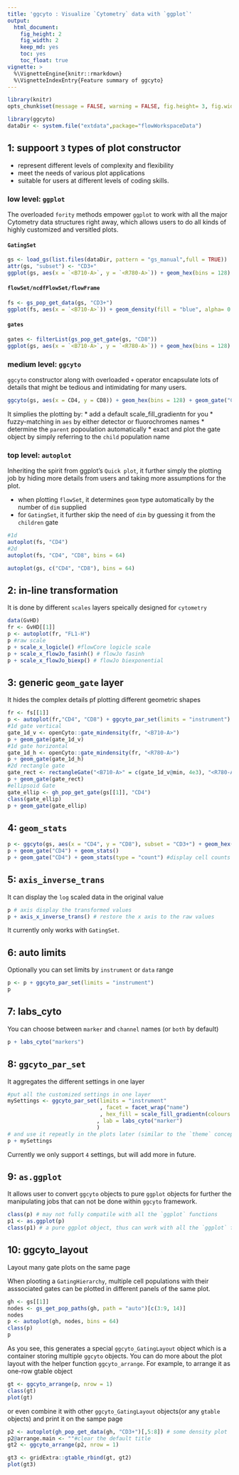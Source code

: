```yaml
---
title: 'ggcyto : Visualize `Cytometry` data with `ggplot`'
output:
  html_document:
    fig_height: 2
    fig_width: 2
    keep_md: yes
    toc: yes
    toc_float: true
vignette: >    
  %\VignetteEngine{knitr::rmarkdown}
  %\VignetteIndexEntry{Feature summary of ggcyto}
---
```


```r
library(knitr)
opts_chunk$set(message = FALSE, warning = FALSE, fig.height= 3, fig.width= 5)
```

```r
library(ggcyto)
dataDir <- system.file("extdata",package="flowWorkspaceData")
```

## 1: suppoort `3` types of plot constructor 

* represent different levels of complexity and flexibility
* meet the needs of various plot applications
* suitable for users at different levels of coding skills.

### low level: `ggplot`

The overloaded `fority` methods empower `ggplot`  to work with all the major Cytometry data structures right away, which allows users to do all kinds of highly customized and versitled plots.

#### `GatingSet`
```r
gs <- load_gs(list.files(dataDir, pattern = "gs_manual",full = TRUE))
attr(gs, "subset") <- "CD3+"
ggplot(gs, aes(x = `<B710-A>`, y = `<R780-A>`)) + geom_hex(bins = 128) + scale_fill_gradientn(colours = gray.colors(9))
```

#### `flowSet/ncdfFlowSet/flowFrame` 
```r
fs <- gs_pop_get_data(gs, "CD3+")
ggplot(fs, aes(x = `<B710-A>`)) + geom_density(fill = "blue", alpha= 0.5)
```

#### `gates`
```r
gates <- filterList(gs_pop_get_gate(gs, "CD8"))
ggplot(gs, aes(x = `<B710-A>`, y = `<R780-A>`)) + geom_hex(bins = 128) + geom_polygon(data = gates, fill = "transparent", col = "purple")
```

### medium level: `ggcyto`

`ggcyto` constructor along with overloaded `+` operator encapsulate lots of details that might be tedious and intimidating for many users.

```r
ggcyto(gs, aes(x = CD4, y = CD8)) + geom_hex(bins = 128) + geom_gate("CD8")
```

It simplies the plotting by:
* add a default scale_fill_gradientn for you
* fuzzy-matching in `aes` by either detector or fluorochromes names
* determine the `parent` popoulation automatically
* exact and plot the gate object by simply referring to the `child` population name

### top level: `autoplot`
Inheriting the spirit from ggplot's `Quick plot`, it further simply the plotting job by hiding more details from users and taking more assumptions for the plot.

* when plotting `flowSet`, it determines `geom` type automatically by the number of `dim` supplied 
* for `GatingSet`, it further skip the need of `dim` by guessing it from the `children` gate

```r
#1d
autoplot(fs, "CD4")
#2d
autoplot(fs, "CD4", "CD8", bins = 64)

autoplot(gs, c("CD4", "CD8"), bins = 64)
```

## 2: in-line transformation 
It is done by different `scales` layers speically designed for `cytometry`
```r
data(GvHD)
fr <- GvHD[[1]]
p <- autoplot(fr, "FL1-H")
p #raw scale
p + scale_x_logicle() #flowCore logicle scale
p + scale_x_flowJo_fasinh() # flowJo fasinh
p + scale_x_flowJo_biexp() # flowJo biexponential

```

## 3: generic `geom_gate` layer 
It hides the complex details pf plotting different geometric shapes

```r
fr <- fs[[1]]
p <- autoplot(fr,"CD4", "CD8") + ggcyto_par_set(limits = "instrument")
#1d gate vertical
gate_1d_v <- openCyto::gate_mindensity(fr, "<B710-A>")
p + geom_gate(gate_1d_v)
#1d gate horizontal
gate_1d_h <- openCyto::gate_mindensity(fr, "<R780-A>")
p + geom_gate(gate_1d_h)
#2d rectangle gate
gate_rect <- rectangleGate("<B710-A>" = c(gate_1d_v@min, 4e3), "<R780-A>" = c(gate_1d_h@min, 4e3))
p + geom_gate(gate_rect)
#ellipsoid Gate
gate_ellip <- gh_pop_get_gate(gs[[1]], "CD4")
class(gate_ellip)
p + geom_gate(gate_ellip)
```



## 4: `geom_stats` 
```r
p <- ggcyto(gs, aes(x = "CD4", y = "CD8"), subset = "CD3+") + geom_hex()
p + geom_gate("CD4") + geom_stats()
p + geom_gate("CD4") + geom_stats(type = "count") #display cell counts 
```


## 5: `axis_inverse_trans` 
It can display the `log` scaled data in the original value
```r
p # axis display the transformed values
p + axis_x_inverse_trans() # restore the x axis to the raw values
```

It currently only works with `GatingSet`.

## 6: auto limits
Optionally you can set limits by `instrument` or `data` range
```r
p <- p + ggcyto_par_set(limits = "instrument")
p
```

## 7: labs_cyto
You can choose between `marker` and `channel` names (or `both` by default)
```r
p + labs_cyto("markers")
```


## 8: `ggcyto_par_set` 
It aggregates the different settings in one layer
```r
#put all the customized settings in one layer
mySettings <- ggcyto_par_set(limits = "instrument"
                             , facet = facet_wrap("name")
                             , hex_fill = scale_fill_gradientn(colours = rev(RColorBrewer::brewer.pal(11, "Spectral")))
                            , lab = labs_cyto("marker")
                            )
# and use it repeatly in the plots later (similar to the `theme` concept)
p + mySettings

```

Currently we only support `4` settings, but will add more in future.

## 9: `as.ggplot` 
It allows user to convert `ggcyto` objects to pure `ggplot` objects for further the manipulating jobs that can not be done within `ggcyto` framework.
```r
class(p) # may not fully compatile with all the `ggplot` functions
p1 <- as.ggplot(p)
class(p1) # a pure ggplot object, thus can work with all the `ggplot` features
```

## 10: ggcyto_layout

Layout many gate plots on the same page

When plooting a `GatingHierarchy`, multiple cell populations with their asssociated gates can be plotted in different panels of the same plot.
```r
gh <- gs[[1]]
nodes <- gs_get_pop_paths(gh, path = "auto")[c(3:9, 14)]
nodes
p <- autoplot(gh, nodes, bins = 64)
class(p)
p
```

As you see, this generates a special `ggcyto_GatingLayout` object which is a container storing multiple `ggcyto` objects.
You can do more about the plot layout with the helper function `ggcyto_arrange`. 
For example, to arrange it as one-row gtable object
```r
gt <- ggcyto_arrange(p, nrow = 1)
class(gt)
plot(gt)
```

or even combine it with other `ggcyto_GatingLayout` objects(or any `gtable` objects) and print it on the sampe page
```r
p2 <- autoplot(gh_pop_get_data(gh, "CD3+")[,5:8]) # some density plot
p2@arrange.main <- ""#clear the default title
gt2 <- ggcyto_arrange(p2, nrow = 1)

gt3 <- gridExtra::gtable_rbind(gt, gt2)
plot(gt3)

```

